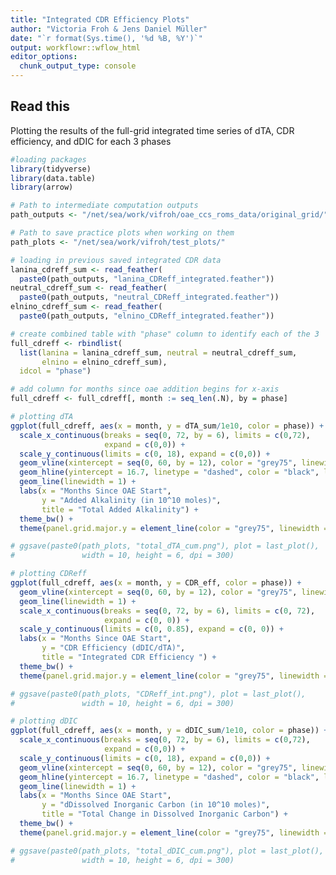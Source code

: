 ```yaml
---
title: "Integrated CDR Efficiency Plots"
author: "Victoria Froh & Jens Daniel Müller"
date: "`r format(Sys.time(), '%d %B, %Y')`"
output: workflowr::wflow_html
editor_options:
  chunk_output_type: console
---
```


## Read this

Plotting the results of the full-grid integrated time series of dTA,
CDR efficiency, and dDIC for each 3 phases

```r

#loading packages
library(tidyverse)
library(data.table)
library(arrow)

# Path to intermediate computation outputs
path_outputs <- "/net/sea/work/vifroh/oae_ccs_roms_data/original_grid/"

# Path to save practice plots when working on them
path_plots <- "/net/sea/work/vifroh/test_plots/"

# loading in previous saved integrated CDR data
lanina_cdreff_sum <- read_feather(
  paste0(path_outputs, "lanina_CDReff_integrated.feather"))
neutral_cdreff_sum <- read_feather(
  paste0(path_outputs, "neutral_CDReff_integrated.feather"))
elnino_cdreff_sum <- read_feather(
  paste0(path_outputs, "elnino_CDReff_integrated.feather"))

```

```r

# create combined table with "phase" column to identify each of the 3
full_cdreff <- rbindlist(
  list(lanina = lanina_cdreff_sum, neutral = neutral_cdreff_sum,
       elnino = elnino_cdreff_sum),
  idcol = "phase")

# add column for months since oae addition begins for x-axis
full_cdreff <- full_cdreff[, month := seq_len(.N), by = phase]

```

```r

# plotting dTA
ggplot(full_cdreff, aes(x = month, y = dTA_sum/1e10, color = phase)) +
  scale_x_continuous(breaks = seq(0, 72, by = 6), limits = c(0,72),
                     expand = c(0,0)) +
  scale_y_continuous(limits = c(0, 18), expand = c(0,0)) +
  geom_vline(xintercept = seq(0, 60, by = 12), color = "grey75", linewidth = 0.4) +
  geom_hline(yintercept = 16.7, linetype = "dashed", color = "black", linewidth = 0.6) +
  geom_line(linewidth = 1) +
  labs(x = "Months Since OAE Start",
       y = "Added Alkalinity (in 10^10 moles)",
       title = "Total Added Alkalinity") +
  theme_bw() + 
  theme(panel.grid.major.y = element_line(color = "grey75", linewidth = 0.4))

# ggsave(paste0(path_plots, "total_dTA_cum.png"), plot = last_plot(),
#               width = 10, height = 6, dpi = 300)

# plotting CDReff
ggplot(full_cdreff, aes(x = month, y = CDR_eff, color = phase)) +
  geom_vline(xintercept = seq(0, 60, by = 12), color = "grey75", linewidth = 0.4) +
  geom_line(linewidth = 1) +
  scale_x_continuous(breaks = seq(0, 72, by = 6), limits = c(0, 72),
                     expand = c(0, 0)) +
  scale_y_continuous(limits = c(0, 0.85), expand = c(0, 0)) +
  labs(x = "Months Since OAE Start",
       y = "CDR Efficiency (dDIC/dTA)",
       title = "Integrated CDR Efficiency ") +
  theme_bw() +
  theme(panel.grid.major.y = element_line(color = "grey75", linewidth = 0.4))

# ggsave(paste0(path_plots, "CDReff_int.png"), plot = last_plot(),
#               width = 10, height = 6, dpi = 300)

# plotting dDIC
ggplot(full_cdreff, aes(x = month, y = dDIC_sum/1e10, color = phase)) +
  scale_x_continuous(breaks = seq(0, 72, by = 6), limits = c(0,72),
                     expand = c(0,0)) +
  scale_y_continuous(limits = c(0, 18), expand = c(0,0)) +
  geom_vline(xintercept = seq(0, 60, by = 12), color = "grey75", linewidth = 0.4) +
  geom_hline(yintercept = 16.7, linetype = "dashed", color = "black", linewidth = 0.6) +
  geom_line(linewidth = 1) +
  labs(x = "Months Since OAE Start",
       y = "dDissolved Inorganic Carbon (in 10^10 moles)",
       title = "Total Change in Dissolved Inorganic Carbon") +
  theme_bw() + 
  theme(panel.grid.major.y = element_line(color = "grey75", linewidth = 0.4))

# ggsave(paste0(path_plots, "total_dDIC_cum.png"), plot = last_plot(),
#               width = 10, height = 6, dpi = 300)

```
